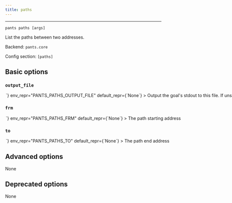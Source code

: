 ```yaml
---
title: paths
---
```



---

```
pants paths [args]
```

List the paths between two addresses.

Backend: <span className="color--primary">`pants.core`</span>

Config section: <span className="color--primary">`[paths]`</span>

<span className={styles.options}>

## Basic options

### `output_file`

<Option
  cli_repr={`--paths-output-file=<path>`}
  env_repr="PANTS_PATHS_OUTPUT_FILE"
  default_repr={`None`}
>
  Output the goal&#x27;s stdout to this file. If unspecified, outputs to stdout.
</Option>

### `frm`

<Option
  cli_repr={`--paths-from=<str>`}
  env_repr="PANTS_PATHS_FRM"
  default_repr={`None`}
>
  The path starting address
</Option>

### `to`

<Option
  cli_repr={`--paths-to=<str>`}
  env_repr="PANTS_PATHS_TO"
  default_repr={`None`}
>
  The path end address
</Option>

## Advanced options

None

## Deprecated options

None

</span>

